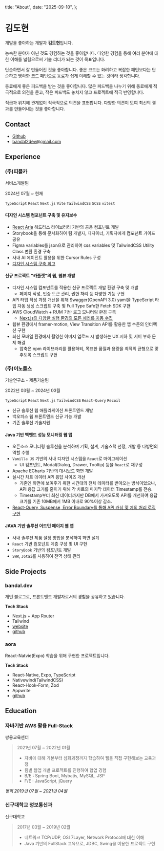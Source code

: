   title: "About",
  date: "2025-09-10",
};

# 김도현

개발을 좋아하는 개발자 **김도현**입니다.

능숙한 분야가 아닌 것도 경험하는 것을 좋아합니다. 다양한 경험을 통해 여러 분야에 대한 이해를 넓힘으로써 기술 리더가 되는 것이 목표입니다.

단순하면서 잘 만들어진 것을 좋아합니다. 좋은 코드는 화려하고 복잡한 패턴보다는 단순하고 명확한 코드 패턴으로 동료가 쉽게 이해할 수 있는 것이라 생각합니다.

동료에게 좋은 피드백을 받는 것을 좋아합니다. 많은 피드백을 나누기 위해 동료에게 적극적으로 의견을 묻고, 작은 피드백도 놓치지 않고 프로젝트에 적극 반영합니다.

직급과 위치에 관계없이 적극적으로 의견을 표현합니다. 다양한 의견이 모여 최선의 결과를 만들어내는 것을 좋아합니다.

## Contact

- [Github](https://github.com/kdh379)
- [bandal2dev@gmail.com](mailto:bandal2dev@gmail.com)

## Experience

### (주)피플카

서비스개발팀

2024년 07월 ~ 현재

`TypeScript` `React` `Next.js` `Vite` `TailwindCSS` `SCSS` `vitest`

#### 디자인 시스템 컴포넌트 구축 및 유지보수

- [React Aria](https://react-spectrum.adobe.com/react-aria/index.html) 헤드리스 라이브러리 기반의 공용 컴포넌트 개발
- Storybook을 통해 문서화하여 팀 개발자, 디자이너, 기획자에게 컴포넌트 가이드 공유
- Figma variables를 json으로 관리하여 css variables 및 TailwindCSS Utility Class 변환 환경 구축
- 사내 AI 에이전트 활용을 위한 Cursor Rules 구성
- [디자인 시스템 구축 회고](/blog/design-system-review)

#### 신규 프로젝트 "카플랫"의 웹, 웹뷰 개발

- 디자인 시스템 컴포넌트를 적용한 신규 프로젝트 개발 환경 구축 및 개발
  - 페이지 작성, 인증 토큰 관리, 권한 처리 등 다양한 기능 구현
- API 타입 작성 과정 개선을 위해 Swagger(OpenAPI 3.0) yaml을 TypeScript 타입 자동 생성 스크립트 구축 및 Full Type Safe한 Fetch SDK 구현
- AWS CloudWatch + RUM 기반 로그 모니터링 환경 구축
  - [Next.js의 다양한 실행 환경의 모든 에러를 자동 수집](/blog/nextjs-logging-strategy)
- 웹뷰 환경에서 framer-motion, View Transition API를 활용한 앱 수준의 인터랙션 구현
- 최신 모바일 환경에서 촬영한 이미지 업로드 시 발생하는 UX 저하 및 서버 부하 문제 해결
  - 압축은 npm 라이브러리를 활용하되, 목표한 품질과 용량을 최적의 균형으로 맞추도록 스크립트 구현

### (주)이노룰스

기술연구소 - 제품기술팀

2022년 03월 ~ 2024년 03월

`TypeScript` `React` `Next.js` `TailwindCSS` `React-Query` `Recoil`

- 신규 솔루션 웹 애플리케이션 프론트엔드 개발
- 백오피스 웹 프론트엔드 신규 기능 개발
- 기존 솔루션 기술지원

#### Java 기반 백엔드 성능 모니터링 웹 앱

- 오픈소스 모니터링 솔루션을 분석하며 기획, 설계, 기술스택 선정, 개발 등 다방면의 역할 수행
- `Vanilla JS` 기반의 사내 디자인 시스템을 `React`로 마이그레이션
  - UI 컴포넌트, Modal(Dialog, Drawer, Tooltip) 등을 `React`로 재구성
- Apache ECharts 기반의 대시보드 화면 개발
- 실시간 차트 데이터 API 응답 사이즈 개선
  - 기존엔 화면에 보여주기 위한 시간대의 전체 데이터를 받아오는 방식이었으나, API 응답 크기를 줄이기 위해 각 차트의 마지막 데이터 Timestamp를 전송.
  - Timestamp부터 최신 데이터까지만 DB에서 가져오도록 API를 개선하여 응답 크기를 기존 10MB에서 1MB 이내로 90%이상 감소.
- [React-Query, Suspense, Error Boundary를 통해 API 캐싱 및 예외 처리 로직 구현](/post/react-query)

#### JAVA 기반 솔루션 어드민 페이지 웹 앱

- 사내 솔루션 제품 설정 방법을 분석하여 화면 설계
- `React` 기반 컴포넌트 계층 구성 및 UI 구현
- `StoryBook` 기반의 컴포넌트 개발
- `SWR`, `Jotai`를 사용하여 전역 상태 관리

## Side Projects

### bandal.dev

개인 블로그로, 프론트엔드 개발자로서의 경험을 공유하고 있습니다.

**Tech Stack**

- Next.js + App Router
- Tailwind
- [website](https://bandal.dev/)
- [github](https://github.com/kdh379/bandal.dev)

### aora

React-Natvie(Expo) 학습을 위해 구현한 프로젝트입니다.

**Tech Stack**

- React-Native, Expo, TypeScript
- Nativewind(TailwindCSS)
- React-Hook-Form, Zod
- Appwrite
- [github](https://github.com/kdh379/aora)

## Education

### 자바기반 AWS 활용 Full-Stack

쌍용교육센터

> 2021년 07월 ~ 2022년 01월
>
> - 자바에 대해 기본부터 심화과정까지 학습하여 웹을 직접 구현해보는 교육과정
> - 팀별 웹앱 개발 프로젝트를 진행하여 협업 경험
> - B/E : Spring Boot, Mybatis, MySQL, JSP
> - F/E : JavaScript, jQuery

_병역 2019년 07월 ~ 2021년 04월_

### 신구대학교 정보통신과

신구대학교

> 2017년 03월 ~ 2019년 02월
>
> - 네트워크 TCP/UDP, OSI 7Layer, Network Protocol에 대한 이해
> - Java 기반의 FullStack 교육으로, JDBC, Swing을 이용한 프로젝트 구현
